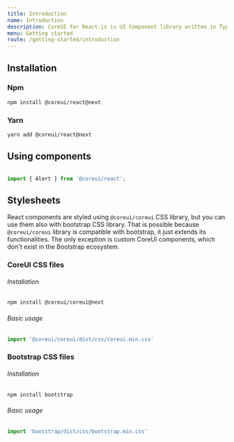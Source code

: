 ```yaml
---
title: Introduction
name: Introduction
description: CoreUI for React.js is UI Component library written in TypeScript, and ready for your next React.js project. Learn how to include CoreUI for React.js in your project.
menu: Getting started
route: /getting-started/introduction
---
```


## Installation

### Npm

```bash
npm install @coreui/react@next
```

### Yarn

```bash
yarn add @coreui/react@next
```

## Using components

```jsx

import { Alert } from '@coreui/react';

```

## Stylesheets

React components are styled using `@coreui/coreui` CSS library, but you can use them also with bootstrap CSS library. That is possible because `@coreui/coreui` library is compatible with bootstrap, it just extends its functionalities. The only exception is custom CoreUI components, which don't exist in the Bootstrap ecosystem.

### CoreUI CSS files

###### Installation

```bash
npm install @coreui/coreui@next
```

###### Basic usage

```js
import '@coreui/coreui/dist/css/coreui.min.css'
```

### Bootstrap CSS files

###### Installation

```bash
npm install bootstrap
```

###### Basic usage

```js
import 'bootstrap/dist/css/bootstrap.min.css'
```